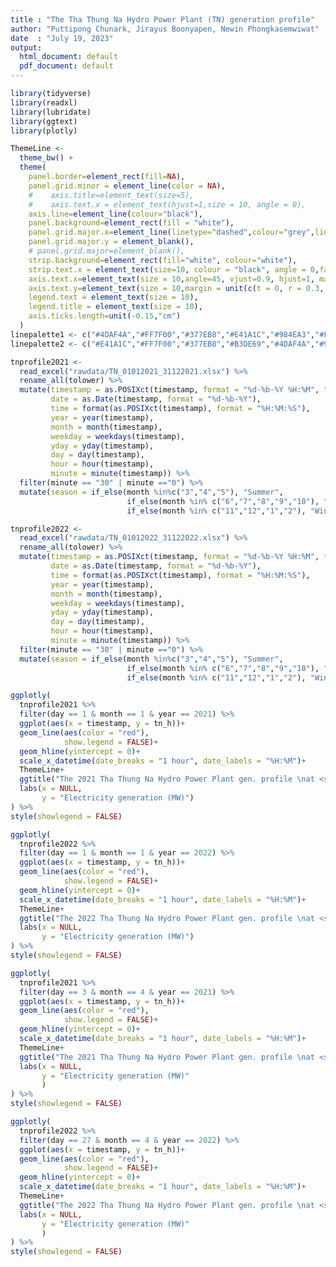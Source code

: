 ```yaml
---
title : "The Tha Thung Na Hydro Power Plant (TN) generation profile"
author: "Puttipong Chunark, Jirayus Boonyapen, Newin Phongkasemwiwat"
date  : "July 19, 2023"
output:
  html_document: default
  pdf_document: default
---
```


```r
library(tidyverse)
library(readxl)
library(lubridate)
library(ggtext)
library(plotly)
```

```r
ThemeLine <- 
  theme_bw() +
  theme(
    panel.border=element_rect(fill=NA),
    panel.grid.minor = element_line(color = NA), 
    #    axis.title=element_text(size=5),
    #    axis.text.x = element_text(hjust=1,size = 10, angle = 0),
    axis.line=element_line(colour="black"),
    panel.background=element_rect(fill = "white"),
    panel.grid.major.x=element_line(linetype="dashed",colour="grey",linewidth = 0.5),
    panel.grid.major.y = element_blank(),
    # panel.grid.major=element_blank(),
    strip.background=element_rect(fill="white", colour="white"),
    strip.text.x = element_text(size=10, colour = "black", angle = 0,face="bold"),
    axis.text.x=element_text(size = 10,angle=45, vjust=0.9, hjust=1, margin = unit(c(t = 0.3, r = 0, b = 0, l = 0), "cm")),
    axis.text.y=element_text(size = 10,margin = unit(c(t = 0, r = 0.3, b = 0, l = 0), "cm")),
    legend.text = element_text(size = 10),
    legend.title = element_text(size = 10),
    axis.ticks.length=unit(-0.15,"cm")
  )
linepalette1 <- c("#4DAF4A","#FF7F00","#377EB8","#E41A1C","#984EA3","#F781BF","#8DD3C7","#FB8072","#80B1D3","#FDB462","#B3DE69","#FCCDE5","#D9D9D9","#BC80BD","#CCEBC5","#FFED6F","#7f878f","#A65628","#FFFF33")
linepalette2 <- c("#E41A1C","#FF7F00","#377EB8","#B3DE69","#4DAF4A","#984EA3","#F781BF","#8DD3C7","#FB8072","#80B1D3","#FDB462","#FCCDE5","#D9D9D9","#BC80BD","#CCEBC5","#FFED6F","#7f878f","#A65628","#FFFF33")

```



```r
tnprofile2021 <-
  read_excel("rawdata/TN_01012021_31122021.xlsx") %>% 
  rename_all(tolower) %>% 
  mutate(timestamp = as.POSIXct(timestamp, format = "%d-%b-%Y %H:%M", tz = "UTC"),
         date = as.Date(timestamp, format = "%d-%b-%Y"),
         time = format(as.POSIXct(timestamp), format = "%H:%M:%S"), 
         year = year(timestamp),
         month = month(timestamp),
         weekday = weekdays(timestamp),
         yday = yday(timestamp),
         day = day(timestamp),
         hour = hour(timestamp),
         minute = minute(timestamp)) %>% 
  filter(minute == "30" | minute =="0") %>% 
  mutate(season = if_else(month %in%c("3","4","5"), "Summer",
                          if_else(month %in% c("6","7","8","9","10"), "Rainy",
                          if_else(month %in% c("11","12","1","2"), "Winter", "Others"))),.after = "date")

```
```r
tnprofile2022 <-
  read_excel("rawdata/TN_01012022_31122022.xlsx") %>% 
  rename_all(tolower) %>% 
  mutate(timestamp = as.POSIXct(timestamp, format = "%d-%b-%Y %H:%M", tz = "UTC"),
         date = as.Date(timestamp, format = "%d-%b-%Y"),
         time = format(as.POSIXct(timestamp), format = "%H:%M:%S"), 
         year = year(timestamp),
         month = month(timestamp),
         weekday = weekdays(timestamp),
         yday = yday(timestamp),
         day = day(timestamp),
         hour = hour(timestamp),
         minute = minute(timestamp)) %>% 
  filter(minute == "30" | minute =="0") %>% 
  mutate(season = if_else(month %in%c("3","4","5"), "Summer",
                          if_else(month %in% c("6","7","8","9","10"), "Rainy",
                          if_else(month %in% c("11","12","1","2"), "Winter", "Others"))),.after = "date")
```


```r
ggplotly(
  tnprofile2021 %>% 
  filter(day == 1 & month == 1 & year == 2021) %>% 
  ggplot(aes(x = timestamp, y = tn_h))+
  geom_line(aes(color = "red"),
            show.legend = FALSE)+
  geom_hline(yintercept = 0)+
  scale_x_datetime(date_breaks = "1 hour", date_labels = "%H:%M")+
  ThemeLine+
  ggtitle("The 2021 Tha Thung Na Hydro Power Plant gen. profile \nat <span style = 'color: red'>minimum EGAT net gen.</span> at <span style = 'color: dodgerblue'> 9,876 MW </span> on <span style = 'color: red'> 1 Jan 2021 @ 12:30 PM </span>")+
  labs(x = NULL,
       y = "Electricity generation (MW)")
) %>%
style(showlegend = FALSE)
```

```r
ggplotly(
  tnprofile2022 %>% 
  filter(day == 1 & month == 1 & year == 2022) %>% 
  ggplot(aes(x = timestamp, y = tn_h))+
  geom_line(aes(color = "red"),
            show.legend = FALSE)+
  geom_hline(yintercept = 0)+
  scale_x_datetime(date_breaks = "1 hour", date_labels = "%H:%M")+
  ThemeLine+
  ggtitle("The 2022 Tha Thung Na Hydro Power Plant gen. profile \nat <span style = 'color: red'>minimum EGAT net gen.</span> at <span style = 'color: dodgerblue'> 11,547.85 MW </span> on <span style = 'color: red'> 1 Jan 2022 @ 12:30 PM </span>")+
  labs(x = NULL,
       y = "Electricity generation (MW)")
) %>%
style(showlegend = FALSE)
```

```r
ggplotly(
  tnprofile2021 %>% 
  filter(day == 3 & month == 4 & year == 2021) %>% 
  ggplot(aes(x = timestamp, y = tn_h))+
  geom_line(aes(color = "red"),
            show.legend = FALSE)+
  geom_hline(yintercept = 0)+
  scale_x_datetime(date_breaks = "1 hour", date_labels = "%H:%M")+
  ThemeLine+
  ggtitle("The 2021 Tha Thung Na Hydro Power Plant gen. profile \nat <span style = 'color: red'>Peak EGAT net gen. </span> at <span style = 'color: dodgerblue'> 30,135 MW </span> on <span style = 'color: red'> 3 Apr 2021 @ 21:00 PM </span>")+
  labs(x = NULL,
       y = "Electricity generation (MW)"
       )
) %>%
style(showlegend = FALSE)
```

```r
ggplotly(
  tnprofile2022 %>% 
  filter(day == 27 & month == 4 & year == 2022) %>% 
  ggplot(aes(x = timestamp, y = tn_h))+
  geom_line(aes(color = "red"),
            show.legend = FALSE)+
  geom_hline(yintercept = 0)+
  scale_x_datetime(date_breaks = "1 hour", date_labels = "%H:%M")+
  ThemeLine+
  ggtitle("The 2022 Tha Thung Na Hydro Power Plant gen. profile \nat <span style = 'color: red'>Peak EGAT net gen. </span> at <span style = 'color: dodgerblue'> 32,254.5 MW </span> on <span style = 'color: red'> 27 Apr 2022 @ 22:30 PM </span>")+
  labs(x = NULL,
       y = "Electricity generation (MW)"
       )
) %>%
style(showlegend = FALSE)
```